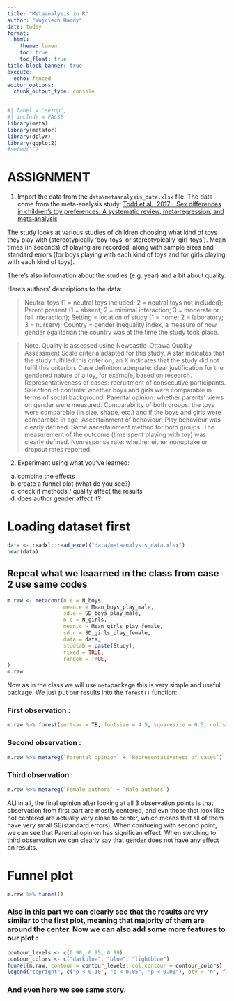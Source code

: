```yaml
---
title: "Metaanalysis in R"
author: "Wojciech Hardy"
date: today
format:  
  html:
    theme: lumen
    toc: true
    toc_float: true
title-block-banner: true
execute:
  echo: fenced
editor_options:
  chunk_output_type: console
---
```


```r
#| label = "setup",
#| include = FALSE
library(meta)
library(metafor)
library(dplyr)
library(ggplot2)
#setwd("")
```

# ASSIGNMENT 

1) Import the data from the `data\metaanalysis_data.xlsx` file. The data come from the meta-analysis study: [Todd et al., 2017 - Sex differences in children's toy preferences: A systematic review, meta‐regression, and meta‐analysis](https://onlinelibrary.wiley.com/doi/full/10.1002/icd.2064)

The study looks at various studies of children choosing what kind of toys they play with (stereotypically 'boy-toys' or stereotypically 'girl-toys'). Mean times (in seconds) of playing are recorded, along with sample sizes and standard errors (for boys playing with each kind of toys and for girls playing with each kind of toys).

There's also information about the studies (e.g. year) and a bit about quality.

Here's authors' descriptions to the data:

> Neutral toys (1 = neutral toys included; 2 = neutral toys not included); Parent present (1 = absent; 2 = minimal interaction; 3 = moderate or full interaction); Setting = location of study (1 = home; 2 = laboratory; 3 = nursery); Country = gender inequality index, a measure of how gender egalitarian the country was at the time the study took place.

> Note. Quality is assessed using Newcastle–Ottawa Quality Assessment Scale criteria adapted for this study. A star indicates that the study fulfilled this criterion; an X indicates that the
study did not fulfil this criterion. 
Case definition adequate: clear justification for the gendered nature of a toy, for example, based on research. 
Representativeness of cases: recruitment of consecutive participants. 
Selection of controls: whether boys and girls were comparable in terms of social background.
Parental opinion: whether parents' views on gender were measured.
Comparability of both groups: the toys were comparable (in size, shape, etc.) and if the boys and girls were comparable in age. 
Ascertainment of behaviour: Play behaviour was clearly defined. 
Same ascertainment method for both groups: The measurement of the outcome (time spent playing with toy) was clearly defined. 
Nonresponse rate: whether either nonuptake or dropout rates reported.

2) Experiment using what you've learned:

a) combine the effects
b) create a funnel plot (what do you see?)
c) check if methods / quality affect the results
d) does author gender affect it?

# Loading dataset first 

```r
data <- readxl::read_excel("data/metaanalysis_data.xlsx")
head(data)
```

## Repeat what we leaarned in the class from case 2 use same codes

```r
m.raw <- metacont(n.e = N_boys,
                  mean.e = Mean_boys_play_male,
                  sd.e = SD_boys_play_male,
                  n.c = N_girls,
                  mean.c = Mean_girls_play_female,
                  sd.c = SD_girls_play_female,
                  data = data,
                  studlab = paste(Study),
                  fixed = TRUE,
                  random = TRUE,
)
m.raw
```

Now as in the class we will use `meta`package this is very simple and useful package. We just put our results into the `forest()` function:

### First observation :
```r
m.raw %>% forest(sortvar = TE, fontsize = 4.5, squaresize = 0.5, col.square = 'blue')
```


### Second observation :
```r
m.raw %>% metareg(`Parental opinion` + `Representativeness of cases`)
```


### Third observation :
```r
m.raw %>% metareg(`Female authors` + `Male authors`)
```

ALl in all, the final opinion after looking at all 3 observation points is that observation from first part are mostly centered, and evn those that look like not centered are actually very close to center, which means that all of them have very small SE(standard errors). When conitueing with second point, we can see that Parental opinion has significan effect. When swtching to third observation we can clearly say that gender does not have any effect on results.


# Funnel plot 
```r
m.raw %>% funnel()
```

### Also in this part we can clearly see that the results are vry similar to the first plot, meaning that majority of them are around the center. Now we can also add some more features to our plot :

```r
contour_levels <- c(0.90, 0.95, 0.99)
contour_colors <- c("darkblue", "blue", "lightblue")
funnel(m.raw, contour = contour_levels, col.contour = contour_colors)
legend("topright", c("p < 0.10", "p < 0.05", "p < 0.01"), bty = "n", fill = contour_colors)
```
### And even here we see same story. 